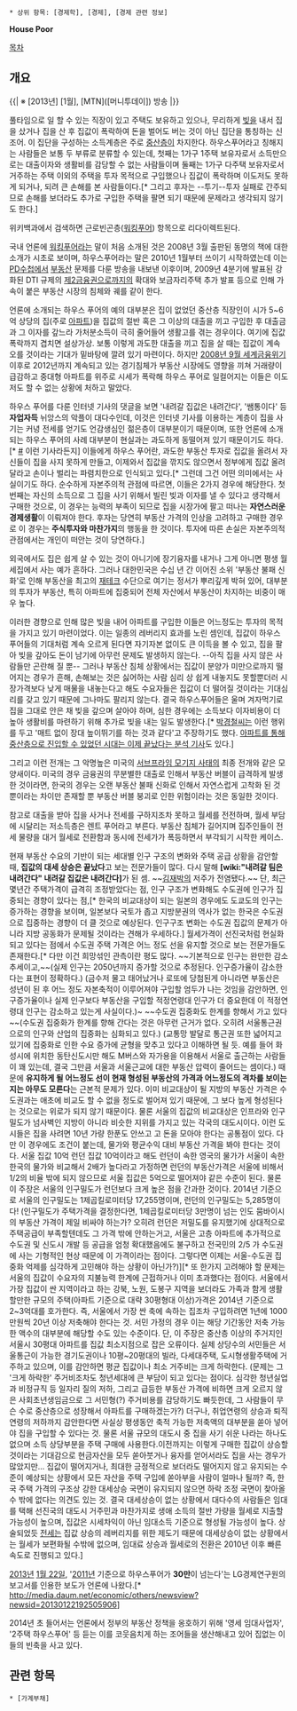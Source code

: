  * 상위 항목: [경제학], [경제], [경제 관련 정보]
'''House Poor'''

[[목차]]

== 개요 ==
{{{#!html
<iframe width="600" height="450" src="http://www.youtube.com/embed/gdHjRUUJ8kE" frameborder="0" allowfullscreen></iframe>}}}
{{| ※ [2013년] [1월], [MTN]([머니투데이]) 방송 |}}

풀타임으로 일 할 수 있는 직장이 있고 주택도 보유하고 있으나, 무리하게 [[빚]]을 내서 집을 샀거나 집을 산 후 집값이 폭락하여 돈을 벌어도 버는 것이 아닌 집단을 통칭하는 신조어. 이 집단을 구성하는 소득계층은 주로 [[중산층]]이 차지한다. 하우스푸어라고 칭해지는 사람들은 보통 두 부류로 분류할 수 있는데, 첫째는 1가구 1주택 보유자로서 소득만으로는 대출이자와 생활비를 감당할 수 없는 사람들이며 둘째는 1가구 다주택 보유자로서 거주하는 주택 이외의 주택을 투자 목적으로 구입했으나 집값이 폭락하며 이도저도 못하게 되거나, 되려 큰 손해를 본 사람들이다.[* 그리고 후자는 --투기--투자 실패로 간주되므로 손해를 보더라도 추가로 구입한 주택을 팔면 되기 때문에 문제라고 생각되지 않기도 한다.]

위키백과에서 검색하면 근로빈곤층([[워킹푸어]]) 항목으로 리다이렉트된다.

국내 언론에 [[워킹푸어]]라는 말이 처음 소개된 것은 2008년 3월 출판된 동명의 책에 대한 소개가 시초로 보이며, 하우스푸어라는 말은 2010년 1월부터 쓰이기 시작하였는데 이는 [[PD수첩]]에서 [[부동산]] 문제를 다룬 방송을 내보낸 이후이며, 2009년 4분기에 발표된 강화된 DTI 규제의 [[제2금융권]]으로까지의 확대와 보금자리주택 추가 발표 등으로 인해 가속이 붙은 부동산 시장의 침체와 궤를 같이 한다.

언론에 소개되는 하우스 푸어의 예의 대부분은 집이 없었던 중산층 직장인이 시가 5~6억 상당의 집(주로 [[아파트]])을 집값의 절반 혹은 그 이상의 대출을 끼고 구입한 후 대출금과 그 이자를 갚느라 가처분소득이 극히 줄어들어 생활고를 겪는 경우이다. 여기에 집값 폭락까지 겹치면 설상가상. 보통 이렇게 과도한 대출을 끼고 집을 살 때는 집값이 계속 오를 것이라는 기대가 밑바탕에 깔려 있기 마련이다. 하지만 [[2008년 9월 세계금융위기]] 이후로 2012년까지 계속되고 있는 경기침체가 부동산 시장에도 영향을 끼쳐 거래량이 급감하고 중대형 아파트를 위주로 시세가 폭락해 하우스 푸어로 일컬어지는 이들은 이도저도 할 수 없는 상황에 처하고 말았다.

하우스 푸어를 다룬 인터넷 기사의 댓글을 보면 '내려갈 집값은 내려간다', '쌤통이다' 등 '''자업자득''' 뉘앙스의 악플이 대다수인데, 이것은 인터넷 기사를 이용하는 계층이 집을 사기는 커녕 전세를 얻기도 언감생심인 젊은층이 대부분이기 때문이며, 또한 언론에 소개되는 하우스 푸어의 사례 대부분이 현실과는 과도하게 동떨어져 있기 때문이기도 하다. [* [http://media.daum.net/economic/finance/newsview?newsid=20120702211511608 #] 이런 기사라든지] 이들에게 하우스 푸어란, 과도한 부동산 투자로 집값을 올려서 자신들이 집을 사지 못하게 만들고, 이제와서 집값을 깎지도 않으면서 정부에게 집값 올려달라고 손이나 벌리는 파렴치한으로 인식되고 있다.[* 그런데 그건 어떤 의미에서는 사실이기도 하다. 순수하게 자본주의적 관점에 따르면, 이들은 2가지 경우에 해당한다. 첫번째는 자신의 소득으로 그 집을 사기 위해서 빌린 빚과 이자를 낼 수 있다고 생각해서 구매한 것으로, 이 경우는 능력의 부족이 되므로 집을 시장가에 팔고 떠나는 '''자연스러운 경제생활'''이 이뤄져야 한다. 후자는 당연히 부동산 가격의 인상을 고려하고 구매한 경우로 이 경우는 '''주식투자와 마찬가지'''의 행동을 한 것이다. 투자에 따른 손실은 자본주의적 관점에서는 개인이 떠안는 것이 당연하다.]

외국에서도 집은 쉽게 살 수 있는 것이 아니기에 장기융자를 내거나 그게 아니면 평생 월세집에서 사는 예가 흔하다. 그러나 대한민국은 수십 년 간 이어진 소위 '부동산 불패 신화'로 인해 부동산을 최고의 [[재테크]] 수단으로 여기는 정서가 뿌리깊게 박혀 있어, 대부분의 투자가 부동산, 특히 아파트에 집중되어 전체 자산에서 부동산이 차지하는 비중이 매우 높다. 

이러한 경향으로 인해 많은 빚을 내어 아파트를 구입한 이들은 어느정도는 투자의 목적을 가지고 있기 마련이었다. 이는 일종의 레버리지 효과를 노린 셈인데, 집값이 하우스 푸어들의 기대처럼 계속 오르게 된다면 자기자본 없이도 큰 이득을 볼 수 있고, 집을 팔아 빚을 갚아도 돈이 남기에 아무런 문제도 발생하지 않는다. --아직 집을 사지 않은 사람들만 곤란해 질 뿐-- 그러나 부동산 침체 상황에서는 집값이 분양가 미만으로까지 떨어지는 경우가 흔해, 손해보는 것은 싫어하는 사람 심리 상 쉽게 내놓지도 못할뿐더러 시장가격보다 낮게 매물을 내놓는다고 해도 수요자들은 집값이 더 떨어질 것이라는 기대심리를 갖고 있기 때문에 그나마도 팔리지 않는다. 결국 하우스푸어들은 울며 겨자먹기로 집을 그대로 안은 채 빚을 갚으며 살아야 하며, 심한 경우에는 소득보다 이자비용이 더 높아 생활비를 마련하기 위해 추가로 빚을 내는 일도 발생한다.[* [[박경철]]씨는 이런 행위를 두고 '매트 없이 장대 높이뛰기를 하는 것과 같다'고 주장하기도 했다. [http://www.mediatoday.co.kr/news/articleView.html?idxno=103901 아파트를 통해 중산층으로 진입할 수 있었던 시대는 이제 끝났다는 분석 기사]도 있다.] 

그리고 이런 전개는 그 악명높은 미국의 [[서브프라임 모기지 사태]]의 최종 전개와 같은 모양새이다. 미국의 경우 금융권의 무분별한 대출로 인해서 부동산 버블이 급격하게 발생한 것이라면, 한국의 경우는 오랜 부동산 불패 신화로 인해서 자연스럽게 고착화 된 것 뿐이라는 차이만 존재할 뿐 부동산 버블 붕괴로 인한 위험이라는 것은 동일한 것이다. 

참고로 대출을 받아 집을 사거나 전세를 구하지조차 못하고 월세를 전전하며, 월세 부담에 시달리는 저소득층은 렌트 푸어라고 부른다. 부동산 침체가 길어지며 집주인들이 전세 물량을 대거 월세로 전환함과 동시에 전세가가 폭등하면서 부각되기 시작한 케이스.

현재 부동산 수요의 기반이 되는 세대별 인구 구조의 변화와 주택 공급 상황을 감안할 때, '''집값의 대세 상승은 끝났다'''고 보는 전문가들이 많다. 다시 말해 '''[wiki:"내려갈 팀은 내려간다" 내려갈 집값은 내려간다]'''가 된 셈. ~~[[김재박]]의 저주가 전염됐다.~~ 단, 최근 몇년간 주택가격이 급격히 조정받았다는 점, 인구 구조가 변화해도 수도권에 인구가 집중되는 경향이 있다는 점,[* 한국의 비교대상이 되는 일본의 경우에도 도쿄도의 인구는 증가하는 경향을 보이며, 일본보다 국토가 좁고 지방분권의 역사가 없는 한국은 수도권으로 집중하는 경향이 더 클 것으로 예상된다. 인구구조 변화는 수도권 집값의 문제가 아니라 지방 공동화가 문제될 것이라는 견해가 우세하다.] 월세가격이 선진국처럼 현실화되고 있다는 점에서 수도권 주택 가격은 어느 정도 선을 유지할 것으로 보는 전문가들도 존재한다.[* 다만 이건 희망섞인 관측이란 평도 많다. ~~기본적으로 인구는 완만한 감소추세이고,~~(실제 인구는 2050년까지 증가할 것으로 추정된다. 인구증가율이 감소한다는 표현이 정확하다.) (금수저 물고 태어났거나 로또에 당첨된게 아니라면 부동산은 성년이 된 후 어느 정도 자본축적이 이루어져야 구입할 엄두가 나는 것임을 감안하면, 인구증가율이나 실제 인구보다 부동산을 구입할 적정연령대 인구가 더 중요한데 이 적정연령대 인구는 감소하고 있는게 사실이다.)~ ~~수도권 집중화도 한계를 향해서 가고 있다~~(수도권 집중화가 한계를 향해 간다는 것은 아무런 근거가 없다. 오히려 서울통근권으로의 인구와 산업의 집중화는 심화되고 있다.) (교통망 발달로 통근권 또한 넓어지고 있기에 집중화로 인한 수요 증가에 균형을 맞추고 있다고 이해하면 될 듯. 예를 들어 화성시에 위치한 동탄신도시만 해도 M버스와 자가용을 이용해서 서울로 출근하는 사람들이 꽤 있는데, 결국 그만큼 서울과 서울근교에 대한 부동산 압력이 줄어드는 셈이다.) 때문에 '''유지하게 될 어느정도 선이 현재 형성된 부동산의 가격과 어느정도의 격차를 보이는지는 아무도 모른다'''는 근본적 문제가 있다. 이미 비교대상이 될 지방의 부동산 가격은 수도권과는 애초에 비교도 할 수 없을 정도로 벌어져 있기 때문에, 그 보다 높게 형성된다는 것으로는 위로가 되지 않기 때문이다. 물론 서울의 집값의 비교대상은 인프라와 인구밀도가 넘사벽인 지방이 아니라 비슷한 지위를 가지고 있는 각국의 대도시이다. 이런 도시들은 집을 사려면 10년 가량 한푼도 안쓰고 고 돈을 모아야 한다는 공통점이 있다. 다만 이 경우에도 조건이 붙는데, 물가와 평균수익 대비 부동산 가격을 봐야 한다는 것이다. 서울 집값 10억 런던 집값 10억이라고 해도 런던이 속한 영국의 물가가 서울이 속한 한국의 물가와 비교해서 2배가 높다라고 가정하면 런던의 부동산가격은 서울에 비해서 1/2의 비율 밖에 되지 않으므로 서울 집값은 5억으로 떨어져야 같은 수준이 된다. 물론 이 주장은 서울의 인구밀도가 런던보다 크게 높은 점을 간과한 것이다. 2014년 기준으로 서울의 인구밀도는 1제곱킬로미터당 17,255명이며, 런던의 인구밀도는 5,285명이다! (인구밀도가 주택가격을 결정한다면, 1제곱킬로미터당 3만명이 넘는 인도 뭄바이시의 부동산 가격이 제일 비싸야 하는가? 오히려 런던은 저밀도를 유지했기에 상대적으로 주택공급이 부족할텐데도 그 가격 밖에 안하는거고, 서울은 고층 아파트에 추가적으로 수도권 및 신도시 개발 등 공급을 엄청 확대했음에도 불구하고 전국민의 2/5 가 수도권에 사는 기형적인 현상 때문에 이 가격이라는 점이다. 그렇다면 이제는 서울-수도권 집중화 억제를 심각하게 고민해야 하는 상황이 아닌가?)][* 또 한가지 고려해야 할 문제는 서울의 집값이 수요자의 지불능력 한계에 근접하거나 이미 초과했다는 점이다. 서울에서 가장 집값이 싼 지역이라고 하는 강북, 노원, 도봉구 지역을 보더라도 가족과 함게 생활할만한 규모의 주택(아파트 기준으로 대략 30평형대 이상)가격은 2014년 기준으로 2~3억대를 호가한다. 즉, 서울에서 가장 싼 축에 속하는 집조차 구입하려면 1년에 1000만원씩 20년 이상 저축해야 한다는 것. 서민 가정의 경우 이는 해당 기간동안 저축 가능한 액수의 대부분에 해당할 수도 있는 수준이다. 단, 이 주장은 중산층 이상의 주거지인 서울시 30평대 아파트를 집값 최소지점으로 잡은 오류이다. 실제 상당수의 서민들은 서울통근이 가능한 경기도권이나 10평~20평대의 빌라, 다세대주택, 도시형생활주택에 거주하고 있으며, 이를 감안하면 평균 집값이나 최소 거주비는 크게 하락한다. (문제는 그 '크게 하락한' 주거비조차도 청년세대에 큰 부담이 되고 있다는 점이다. 심각한 청년실업과 비정규직 등 일자리 질의 저하, 그리고 급등한 부동산 가격에 비하면 크게 오르지 않은 사회초년생임금으로 그 서민형(?) 주거비용를 감당하기도 빠듯한데, 그 사람들이 무슨 수로 중산층으로 성장해서 아파트를 구매하겠는가?) 더구나, 취업연령의 상승과 퇴직연령의 저하까지 감안한다면 사실상 평생동안 축적 가능한 저축액의 대부분을 쏟아 넣어야 집을 구입할 수 있다는 것. 물론 서울 규모의 대도시 중 집을 사기 쉬운 나라는 하나도 없으며 소득 상당부분을 주택 구매에 사용한다.이전까지는 이렇게 구매한 집값이 상승할 것이라는 기대감으로 현금자산을 모두 쏟아붓거나 융자를 얻어서라도 집을 사는 경우가 많았지만... 집값이 떨어지거나, 최대한 긍정적으로 보더라도 떨어지지 않고 유지되는 수준이 예상되는 상황에서 모든 자산을 주택 구입에 쏟아부을 사람이 얼마나 될까? 즉, 한국 주택 가격의 구조상 강한 대세상승 국면이 유지되지 않으면 하락 조정 국면이 찾아올 수 밖에 없다는 의견도 있는 것. 결국 대세상승이 없는 상황에서 대다수의 사람들은 임대를 택해 선진국의 대도시 거주민과 마찬가지로 생애 소득의 절반 가량을 월세로 지출할 가능성이 높으며, 집값은 시세차익이 아닌 임대소득 기준으로 형성될 가능성이 높다. 상술되었듯 [[전세]]는 집값 상승의 레버리지를 위한 제도기 때문에 대세상승이 없는 상황에서는 월세가 보편화될 수밖에 없으며, 임대료 상승과 월세로의 전환은 2010년 이후 빠른 속도로 진행되고 있다.]

[[2013년]] [[1월 22일]], '[[2011년]] 기준으로 하우스푸어가 '''30만'''이 넘는다'는 LG경제연구원의 보고서를 인용한 보도가 언론에 나왔다.[* http://media.daum.net/economic/others/newsview?newsid=20130122192505906]

2014년 초 들어서는 언론에서 정부의 부동산 정책을 옹호하기 위해 '영세 임대사업자', '2주택 하우스푸어' 등 듣는 이를 코웃음치게 하는 조어들을 생산해내고 있어 집없는 이들의 빈축을 사고 있다.
== 관련 항목 ==
 * [가계부채]
